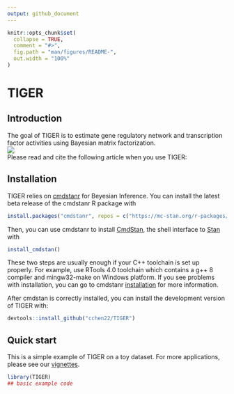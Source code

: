 ```yaml
---
output: github_document
---
```


<!-- README.md is generated from README.Rmd. Please edit that file -->

```r
knitr::opts_chunk$set(
  collapse = TRUE,
  comment = "#>",
  fig.path = "man/figures/README-",
  out.width = "100%"
)
```

# TIGER

<!-- badges: start -->
<!-- badges: end -->

## Introduction
The goal of TIGER is to estimate gene regulatory network and transcription factor 
activities using Bayesian matrix factorization.        
![](TIGER.png)<!-- -->              
Please read and cite the following article when you use TIGER: 

## Installation

TIGER relies on [cmdstanr](https://mc-stan.org/cmdstanr/) for Beyesian Inference. 
You can install the latest beta release of the cmdstanr R package with
``` r
install.packages("cmdstanr", repos = c("https://mc-stan.org/r-packages/", getOption("repos")))
```
Then, you can use cmdstanr to install [CmdStan](https://mc-stan.org/users/interfaces/cmdstan.html), the shell interface to [Stan](https://mc-stan.org/) with
``` r
install_cmdstan()
```
These two steps are usually enough if your C++ toolchain is set up properly. For example, use RTools 4.0 toolchain which contains a g++ 8 compiler and mingw32-make on Windows platform. If you see problems with installation, you can go to cmdstanr [installation](https://mc-stan.org/cmdstanr/articles/cmdstanr.html) for more information.     

After cmdstan is correctly installed, you can install the development version of TIGER with:
``` r
devtools::install_github("cchen22/TIGER")
```

## Quick start

This is a simple example of TIGER on a toy dataset. For more applications, please see our [vignettes](https://github.com/cchen22/TIGER/tree/master/vignettes).    

```r
library(TIGER)
## basic example code
```

